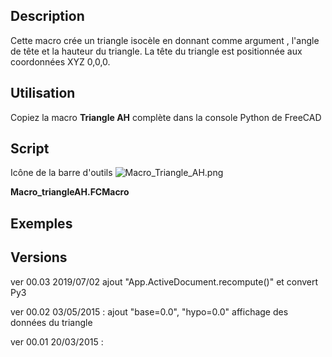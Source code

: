 <languages/>

{{Macro/fr
|Name=Macro Triangle AH
|Name/fr=Macro Triangle AH
|Icon=Macro_Triangle_AH.png
|Description=Cette macro crée un triangle isocèle en donnant comme argument , l'angle de tête et la hauteur du triangle.Le triangle est créé dans les coordonnées réelle.<br/>{{ColoredText|(Ligne de commande, collez cette macro complète dans la console Python)}}.
|Author=mario52
|Version=00.03
|Date=2019/07/02
|FCVersion=Toutes
|Download=[https://wiki.freecad.org/images/4/41/Macro_Triangle_AH.png Icône de la barre d'outils]
}}

==Description==

Cette macro crée un triangle isocèle en donnant comme argument , l'angle de tête et la hauteur du triangle. La tête du triangle est positionnée aux coordonnées XYZ 0,0,0.

<span id="Usage"></span>
==Utilisation==

Copiez la macro '''Triangle AH''' complète dans la console Python de FreeCAD

==Script==

Icône de la barre d'outils [[Image:Macro_Triangle_AH.png]]

'''Macro_triangleAH.FCMacro'''

{{MacroCode|code=
__title__   = "triangleAH"
__author__  = "Mario52"
__version__ = "00.03"
__date__    = "2019/07/02"
# Give angle and on choice : height or base or hypo
from math import cos, sin, tan, degrees, radians, sqrt
import Draft, Part
def triangleAH(angle, height=0.0, base=0.0, hypo=0.0):
    def line_length(x1 = 0.0, y1 = 0.0, z1 = 0.0, length = 10.0, angle2 = 0.0):  # search coordinates
        x2 = x1 + (length * cos(radians(angle2)))
        y2 = y1 + (length * sin(radians(angle2)))
        z2 = z1 #+ ()
        return x2,y2,z2                                                          # return coordinates (xyz) to point
 
    x0 = y0 = z0 = 0.0
    angle = float(angle)
    height = float(height)
    base = float(base)
    if base != 0:
        height = ( (base/2) / (tan(radians(angle/2))) )                          # imposing base and calculate height
    if hypo != 0:
        height = hypo * (cos(radians(angle/2)))                                  # imposing hypo and calculate height 
    else:
        hypo = height / cos(radians(angle/2))                                    # calculate hypotenuse
    if base==0:                                                                  # base of triangle
        base = (tan(radians(angle/2) ) * height) * 2                             # calculate base
    a0 = line_length(x1=x0,y1=y0,z1=z0,length=height,angle2=0 )                  # coord height of triangle
    a0 = line_length(x1=x0,y1=y0,z1=z0,length=0, angle2 = angle )                # point 0 (begin vertex)
    a  = line_length(x1=a0[0],y1=a0[1],z1=a0[2],length= hypo, angle2=-(angle/2)) #
    b  = line_length(a[0],a[1],a[2],length= (abs(a[1])*2), angle2=90.0)          # base of triangle = (abs(a[1])*2)
    ##
    print()
    print("angle theet : ", angle)
    print("angles base : (", (180.0-angle)/2.0,"),(",(180-angle)/2.0,")")
    print("height      : ", height)
    print("base        : ", base)
    print("hypotenuse  : ", hypo)
    print("surface     : ", (base * height) / 2.0)
    print("_________________________")
    Draft.makeWire([FreeCAD.Vector(a0),FreeCAD.Vector(a),FreeCAD.Vector(b)],closed=True,face=True,support=None) # create triangle
    App.ActiveDocument.recompute()

#Example
#triangleAH(angle=90, height=10)
#triangleAH(90, 10)
#triangleAH(45, hypo=10)


}}

<span id="Example"></span>
==Exemples==

{{Code|code=
triangleAH(angle=90, height=10)
# or
triangleAH(90, 10)
# or
triangleAH(45, hypo=10)
# or
triangleAH(90, base=10)
}}

<span id="Version"></span>
==Versions==

ver 00.03 2019/07/02 ajout "App.ActiveDocument.recompute()" et convert Py3

ver 00.02 03/05/2015 : ajout "base=0.0", "hypo=0.0" affichage des données du triangle

ver 00.01 20/03/2015 :